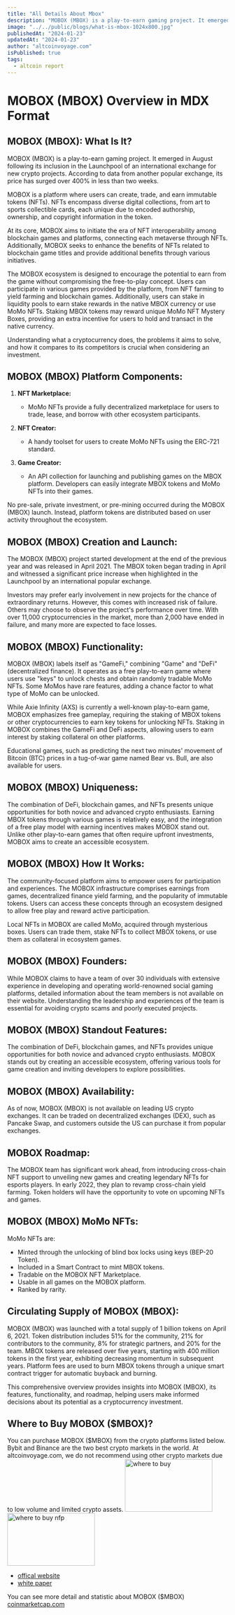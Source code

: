 ```yaml
---
title: "All Details About Mbox"
description: "MOBOX (MBOX) is a play-to-earn gaming project. It emerged in August following its inclusion in the Launchpool of an international exchange for new crypto projects. According to data from another popular exchange, its price has surged over 400% in less than two weeks."
image: "../../public/blogs/what-is-mbox-1024x800.jpg"
publishedAt: "2024-01-23"
updatedAt: "2024-01-23"
author: "altcoinvoyage.com"
isPublished: true
tags:
  - altcoin report
---
```


# MOBOX (MBOX) Overview in MDX Format

## MOBOX (MBOX): What Is It?

MOBOX (MBOX) is a play-to-earn gaming project. It emerged in August following its inclusion in the Launchpool of an international exchange for new crypto projects. According to data from another popular exchange, its price has surged over 400% in less than two weeks.

MOBOX is a platform where users can create, trade, and earn immutable tokens (NFTs). NFTs encompass diverse digital collections, from art to sports collectible cards, each unique due to encoded authorship, ownership, and copyright information in the token.

At its core, MOBOX aims to initiate the era of NFT interoperability among blockchain games and platforms, connecting each metaverse through NFTs. Additionally, MOBOX seeks to enhance the benefits of NFTs related to blockchain game titles and provide additional benefits through various initiatives.

The MOBOX ecosystem is designed to encourage the potential to earn from the game without compromising the free-to-play concept. Users can participate in various games provided by the platform, from NFT farming to yield farming and blockchain games. Additionally, users can stake in liquidity pools to earn stake rewards in the native MBOX currency or use MoMo NFTs. Staking MBOX tokens may reward unique MoMo NFT Mystery Boxes, providing an extra incentive for users to hold and transact in the native currency.

Understanding what a cryptocurrency does, the problems it aims to solve, and how it compares to its competitors is crucial when considering an investment.

## MOBOX (MBOX) Platform Components:

1. **NFT Marketplace:**

   - MoMo NFTs provide a fully decentralized marketplace for users to trade, lease, and borrow with other ecosystem participants.

2. **NFT Creator:**

   - A handy toolset for users to create MoMo NFTs using the ERC-721 standard.

3. **Game Creator:**
   - An API collection for launching and publishing games on the MBOX platform. Developers can easily integrate MBOX tokens and MoMo NFTs into their games.

No pre-sale, private investment, or pre-mining occurred during the MOBOX (MBOX) launch. Instead, platform tokens are distributed based on user activity throughout the ecosystem.

## MOBOX (MBOX) Creation and Launch:

The MOBOX (MBOX) project started development at the end of the previous year and was released in April 2021. The MBOX token began trading in April and witnessed a significant price increase when highlighted in the Launchpool by an international popular exchange.

Investors may prefer early involvement in new projects for the chance of extraordinary returns. However, this comes with increased risk of failure. Others may choose to observe the project's performance over time. With over 11,000 cryptocurrencies in the market, more than 2,000 have ended in failure, and many more are expected to face losses.

## MOBOX (MBOX) Functionality:

MOBOX (MBOX) labels itself as "GameFi," combining "Game" and "DeFi" (decentralized finance). It operates as a free play-to-earn game where users use "keys" to unlock chests and obtain randomly tradable MoMo NFTs. Some MoMos have rare features, adding a chance factor to what type of MoMo can be unlocked.

While Axie Infinity (AXS) is currently a well-known play-to-earn game, MOBOX emphasizes free gameplay, requiring the staking of MBOX tokens or other cryptocurrencies to earn key tokens for unlocking NFTs. Staking in MOBOX combines the GameFi and DeFi aspects, allowing users to earn interest by staking collateral on other platforms.

Educational games, such as predicting the next two minutes' movement of Bitcoin (BTC) prices in a tug-of-war game named Bear vs. Bull, are also available for users.

## MOBOX (MBOX) Uniqueness:

The combination of DeFi, blockchain games, and NFTs presents unique opportunities for both novice and advanced crypto enthusiasts. Earning MBOX tokens through various games is relatively easy, and the integration of a free play model with earning incentives makes MOBOX stand out. Unlike other play-to-earn games that often require upfront investments, MOBOX aims to create an accessible ecosystem.

## MOBOX (MBOX) How It Works:

The community-focused platform aims to empower users for participation and experiences. The MOBOX infrastructure comprises earnings from games, decentralized finance yield farming, and the popularity of immutable tokens. Users can access these concepts through an ecosystem designed to allow free play and reward active participation.

Local NFTs in MOBOX are called MoMo, acquired through mysterious boxes. Users can trade them, stake NFTs to collect MBOX tokens, or use them as collateral in ecosystem games.

## MOBOX (MBOX) Founders:

While MOBOX claims to have a team of over 30 individuals with extensive experience in developing and operating world-renowned social gaming platforms, detailed information about the team members is not available on their website. Understanding the leadership and experiences of the team is essential for avoiding crypto scams and poorly executed projects.

## MOBOX (MBOX) Standout Features:

The combination of DeFi, blockchain games, and NFTs provides unique opportunities for both novice and advanced crypto enthusiasts. MOBOX stands out by creating an accessible ecosystem, offering various tools for game creation and inviting developers to explore possibilities.

## MOBOX (MBOX) Availability:

As of now, MOBOX (MBOX) is not available on leading US crypto exchanges. It can be traded on decentralized exchanges (DEX), such as Pancake Swap, and customers outside the US can purchase it from popular exchanges.

## MOBOX Roadmap:

The MOBOX team has significant work ahead, from introducing cross-chain NFT support to unveiling new games and creating legendary NFTs for esports players. In early 2022, they plan to revamp cross-chain yield farming. Token holders will have the opportunity to vote on upcoming NFTs and games.

## MOBOX (MBOX) MoMo NFTs:

MoMo NFTs are:

- Minted through the unlocking of blind box locks using keys (BEP-20 Token).
- Included in a Smart Contract to mint MBOX tokens.
- Tradable on the MOBOX NFT Marketplace.
- Usable in all games on the MOBOX platform.
- Ranked by rarity.

## Circulating Supply of MOBOX (MBOX):

MOBOX (MBOX) was launched with a total supply of 1 billion tokens on April 6, 2021. Token distribution includes 51% for the community, 21% for contributors to the community, 8% for strategic partners, and 20% for the team. MBOX tokens are released over five years, starting with 400 million tokens in the first year, exhibiting decreasing momentum in subsequent years. Platform fees are used to burn MBOX tokens through a unique smart contract trigger for automatic buyback and burning.

This comprehensive overview provides insights into MOBOX (MBOX), its features, functionality, and roadmap, helping users make informed decisions about its potential as a cryptocurrency investment.


## Where to Buy MOBOX ($MBOX)?

You can purchase MOBOX ($MBOX) from the crypto platforms listed below. Bybit and Binance are the two best crypto markets in the world. At altcoinvoyage.com, we do not recommend using other crypto markets due to low volume and limited crypto assets.
[<Image
src="/blogs/bybit.png"
width="200"
height="120"
alt="where to buy "
sizes="25vw"
/>](https://www.bybit.com/invite?ref=KEKRZR)
 [<Image
src="/blogs/binance.png"
width="200"
height="120"
alt="where to buy nfp"
sizes="30vw"
/>](https://accounts.binance.com/register?ref=LE1PUX6G)

- [offical website](https://www.mobox.io/#/)
- [white paper](https://faqen.mobox.io/)
 

You can see more detail and statistic about MOBOX ($MBOX) [coinmarketcap.com](https://coinmarketcap.com/tr/currencies/mobox/)